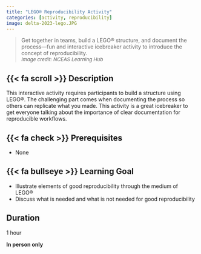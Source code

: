 ```yaml
---
title: "LEGO® Reproducibility Activity"
categories: [activity, reproducibility]
image: delta-2023-lego.JPG
---
```


> Get together in teams, build a LEGO® structure, and document the process—fun and interactive icebreaker activity to introduce the concept of reproducibility.\
<font size="2"> *Image credit: NCEAS Learning Hub* </font>

## {{< fa scroll >}} Description
This interactive activity requires participants to build a structure using LEGO®. The challenging part comes when documenting the process so others can replicate what you made. This activity is a great icebreaker to get everyone talking about the importance of clear documentation for reproducible workflows.

## {{< fa check >}} Prerequisites
- None

## {{< fa bullseye >}} Learning Goal
- Illustrate elements of good reproducibility through the medium of LEGO®
- Discuss what is needed and what is not needed for good reproducibility

## <i class="fa-regular fa-clock"></i> Duration
1 hour

**In person only**
